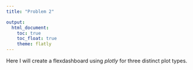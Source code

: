 ```yaml
---
title: "Problem 2"

output: 
  html_document:
    toc: true
    toc_float: true
    theme: flatly
---
```


Here I will create a flexdashboard using *plotly* for three distinct plot types.





